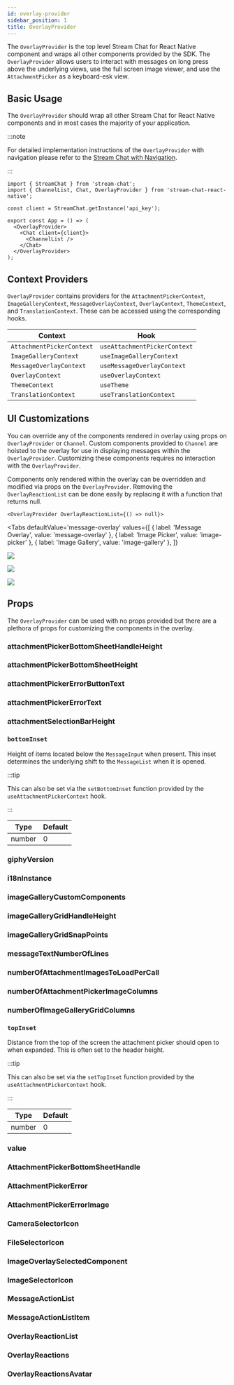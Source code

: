 ```yaml
---
id: overlay-provider
sidebar_position: 1
title: OverlayProvider
---
```




The `OverlayProvider` is the top level Stream Chat for React Native component and wraps all other components provided by the SDK.
The `OverlayProvider` allows users to interact with messages on long press above the underlying views, use the full screen image viewer, and use the `AttachmentPicker` as a keyboard-esk view.

## Basic Usage

The `OverlayProvider` should wrap all other Stream Chat for React Native components and in most cases the majority of your application.

:::note

For detailed implementation instructions of the `OverlayProvider` with navigation please refer to the [Stream Chat with Navigation](../basics/stream_chat_with_navigation.mdx).

:::

```tsx {7,11}
import { StreamChat } from 'stream-chat';
import { ChannelList, Chat, OverlayProvider } from 'stream-chat-react-native';

const client = StreamChat.getInstance('api_key');

export const App = () => (
  <OverlayProvider>
    <Chat client={client}>
      <ChannelList />
    </Chat>
  </OverlayProvider>
);
```

## Context Providers

`OverlayProvider` contains providers for the `AttachmentPickerContext`, `ImageGalleryContext`, `MessageOverlayContext`, `OverlayContext`, `ThemeContext`, and `TranslationContext`.
These can be accessed using the corresponding hooks.

| Context                   | Hook                         |
| ------------------------- | ---------------------------- |
| `AttachmentPickerContext` | `useAttachmentPickerContext` |
| `ImageGalleryContext`     | `useImageGalleryContext`     |
| `MessageOverlayContext`   | `useMessageOverlayContext`   |
| `OverlayContext`          | `useOverlayContext`          |
| `ThemeContext`            | `useTheme`                   |
| `TranslationContext`      | `useTranslationContext`      |

## UI Customizations

You can override any of the components rendered in overlay using props on `OverlayProvider` or `Channel`.
Custom components provided to `Channel` are hoisted to the overlay for use in displaying messages within the `OverlayProvider`.
Customizing these components requires no interaction with the `OverlayProvider`.

Components only rendered within the overlay can be overridden and modified via props on the `OverlayProvider`.
Removing the `OverlayReactionList` can be done easily by replacing it with a function that returns null.

```tsx
<OverlayProvider OverlayReactionList={() => null}>
```

<Tabs
  defaultValue='message-overlay'
  values={[
    { label: 'Message Overlay', value: 'message-overlay' },
    { label: 'Image Picker', value: 'image-picker' },
    { label: 'Image Gallery', value: 'image-gallery' },
  ]}
>
<TabItem value='message-overlay'>

![](../assets/api-references/components/overlay-provider/visual_guide_1.png)

</TabItem>
<TabItem value='image-picker'>

![](../assets/api-references/components/overlay-provider/visual_guide_2.png)

</TabItem>
<TabItem value='image-gallery'>

![](../assets/api-references/components/overlay-provider/visual_guide_3.png)

</TabItem>
</Tabs>

## Props

The `OverlayProvider` can be used with no props provided but there are a plethora of props for customizing the components in the overlay.

### attachmentPickerBottomSheetHandleHeight

<AttachmentPickerBottomSheetHandleHeight />

### attachmentPickerBottomSheetHeight

<AttachmentPickerBottomSheetHeight />

### attachmentPickerErrorButtonText

<AttachmentPickerErrorButtonText />

### attachmentPickerErrorText

<AttachmentPickerErrorText />

### attachmentSelectionBarHeight

<AttachmentSelectionBarHeight />

### `bottomInset`

Height of items located below the `MessageInput` when present.
This inset determines the underlying shift to the `MessageList` when it is opened.

:::tip

This can also be set via the `setBottomInset` function provided by the `useAttachmentPickerContext` hook.

:::

| Type   | Default |
| ------ | ------- |
| number | 0       |

### giphyVersion

<GiphyVersion />

### i18nInstance

<I18nInstance />

### imageGalleryCustomComponents

<ImageGalleryCustomComponents />

### imageGalleryGridHandleHeight

<ImageGalleryGridHandleHeight />

### imageGalleryGridSnapPoints

<ImageGalleryGridSnapPoints />

### messageTextNumberOfLines

<MessageTextNumberOfLines />

### numberOfAttachmentImagesToLoadPerCall

<NumberOfAttachmentImagesToLoadPerCall />

### numberOfAttachmentPickerImageColumns

<NumberOfAttachmentPickerImageColumns />

### numberOfImageGalleryGridColumns

<NumberOfImageGalleryGridColumns />

### `topInset`

Distance from the top of the screen the attachment picker should open to when expanded.
This is often set to the header height.

:::tip

This can also be set via the `setTopInset` function provided by the `useAttachmentPickerContext` hook.

:::

| Type   | Default |
| ------ | ------- |
| number | 0       |

### value

<Value />

### AttachmentPickerBottomSheetHandle

<AttachmentPickerBottomSheetHandle />

### AttachmentPickerError

<AttachmentPickerError />

### AttachmentPickerErrorImage

<AttachmentPickerErrorImage />

### CameraSelectorIcon

<CameraSelectorIcon />

### FileSelectorIcon

<FileSelectorIcon />

### ImageOverlaySelectedComponent

<ImageOverlaySelectedComponent />

### ImageSelectorIcon

<ImageSelectorIcon />

### MessageActionList

<MessageActionList />

### MessageActionListItem

<MessageActionListItem />

### OverlayReactionList

<OverlayReactionList />

### OverlayReactions

<OverlayReactions />

### OverlayReactionsAvatar

<OverlayReactionsAvatar />
